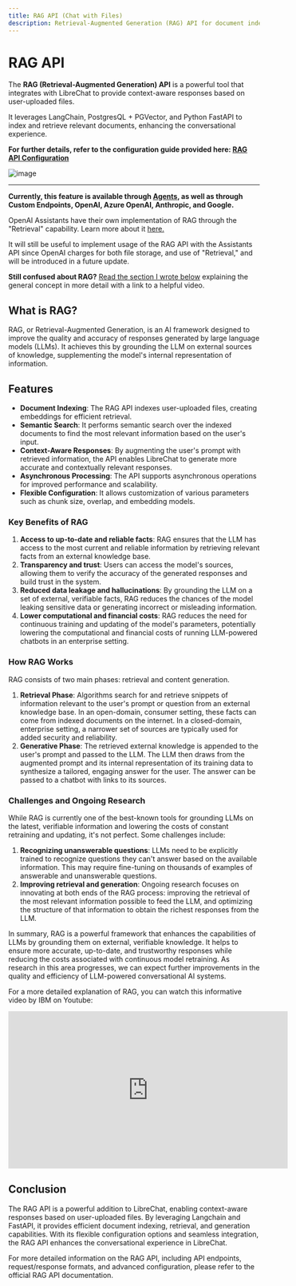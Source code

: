 ```yaml
---
title: RAG API (Chat with Files)
description: Retrieval-Augmented Generation (RAG) API for document indexing and retrieval using Langchain and FastAPI. This API integrates with LibreChat to provide context-aware responses based on user-uploaded files.
---
```


# RAG API

The **RAG (Retrieval-Augmented Generation) API** is a powerful tool that integrates with LibreChat to provide context-aware responses based on user-uploaded files.

It leverages LangChain, PostgresQL + PGVector, and Python FastAPI to index and retrieve relevant documents, enhancing the conversational experience.

**For further details, refer to the configuration guide provided here: [RAG API Configuration](/docs/configuration/rag_api)**

![image](https://github.com/danny-avila/LibreChat/assets/110412045/f1298f66-bf1d-4499-a582-23430b481f17)

---

**Currently, this feature is available through [Agents](/docs/features/agents), as well as through Custom Endpoints, OpenAI, Azure OpenAI, Anthropic, and Google.**

OpenAI Assistants have their own implementation of RAG through the "Retrieval" capability. Learn more about it [here.](https://platform.openai.com/docs/assistants/tools/knowledge-retrieval)

It will still be useful to implement usage of the RAG API with the Assistants API since OpenAI charges for both file storage, and use of "Retrieval," and will be introduced in a future update.

**Still confused about RAG?** [Read the section I wrote below](#what-is-rag) explaining the general concept in more detail with a link to a helpful video.

## What is RAG?

RAG, or Retrieval-Augmented Generation, is an AI framework designed to improve the quality and accuracy of responses generated by large language models (LLMs). It achieves this by grounding the LLM on external sources of knowledge, supplementing the model's internal representation of information.

## Features

- **Document Indexing**: The RAG API indexes user-uploaded files, creating embeddings for efficient retrieval.
- **Semantic Search**: It performs semantic search over the indexed documents to find the most relevant information based on the user's input.
- **Context-Aware Responses**: By augmenting the user's prompt with retrieved information, the API enables LibreChat to generate more accurate and contextually relevant responses.
- **Asynchronous Processing**: The API supports asynchronous operations for improved performance and scalability.
- **Flexible Configuration**: It allows customization of various parameters such as chunk size, overlap, and embedding models.

### Key Benefits of RAG

1. **Access to up-to-date and reliable facts**: RAG ensures that the LLM has access to the most current and reliable information by retrieving relevant facts from an external knowledge base.
2. **Transparency and trust**: Users can access the model's sources, allowing them to verify the accuracy of the generated responses and build trust in the system.
3. **Reduced data leakage and hallucinations**: By grounding the LLM on a set of external, verifiable facts, RAG reduces the chances of the model leaking sensitive data or generating incorrect or misleading information.
4. **Lower computational and financial costs**: RAG reduces the need for continuous training and updating of the model's parameters, potentially lowering the computational and financial costs of running LLM-powered chatbots in an enterprise setting.

### How RAG Works

RAG consists of two main phases: retrieval and content generation.

1. **Retrieval Phase**: Algorithms search for and retrieve snippets of information relevant to the user's prompt or question from an external knowledge base. In an open-domain, consumer setting, these facts can come from indexed documents on the internet. In a closed-domain, enterprise setting, a narrower set of sources are typically used for added security and reliability.
2. **Generative Phase**: The retrieved external knowledge is appended to the user's prompt and passed to the LLM. The LLM then draws from the augmented prompt and its internal representation of its training data to synthesize a tailored, engaging answer for the user. The answer can be passed to a chatbot with links to its sources.

### Challenges and Ongoing Research

While RAG is currently one of the best-known tools for grounding LLMs on the latest, verifiable information and lowering the costs of constant retraining and updating, it's not perfect. Some challenges include:

1. **Recognizing unanswerable questions**: LLMs need to be explicitly trained to recognize questions they can't answer based on the available information. This may require fine-tuning on thousands of examples of answerable and unanswerable questions.
2. **Improving retrieval and generation**: Ongoing research focuses on innovating at both ends of the RAG process: improving the retrieval of the most relevant information possible to feed the LLM, and optimizing the structure of that information to obtain the richest responses from the LLM.

In summary, RAG is a powerful framework that enhances the capabilities of LLMs by grounding them on external, verifiable knowledge. It helps to ensure more accurate, up-to-date, and trustworthy responses while reducing the costs associated with continuous model retraining. As research in this area progresses, we can expect further improvements in the quality and efficiency of LLM-powered conversational AI systems.

For a more detailed explanation of RAG, you can watch this informative video by IBM on Youtube:

<iframe
  width="560"
  height="315"
  src="https://www.youtube.com/embed/T-D1OfcDW1M?si=SDVz1Fxsoi_z4S89"
  title="YouTube video player"
  frameborder="0"
  allow="accelerometer; autoplay; clipboard-write; encrypted-media; gyroscope; picture-in-picture; web-share"
  referrerpolicy="strict-origin-when-cross-origin"
  allowfullscreen
></iframe>

## Conclusion

The RAG API is a powerful addition to LibreChat, enabling context-aware responses based on user-uploaded files. By leveraging Langchain and FastAPI, it provides efficient document indexing, retrieval, and generation capabilities. With its flexible configuration options and seamless integration, the RAG API enhances the conversational experience in LibreChat.

For more detailed information on the RAG API, including API endpoints, request/response formats, and advanced configuration, please refer to the official RAG API documentation.
